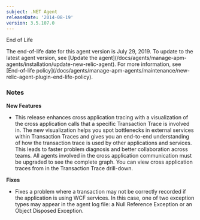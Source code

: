 ```yaml
---
subject: .NET Agent
releaseDate: '2014-08-19'
version: 3.5.107.0
---
```


End of Life

<Callout variant="important">
  The end-of-life date for this agent version is July 29, 2019. To update to the latest agent version, see [Update the agent](/docs/agents/manage-apm-agents/installation/update-new-relic-agent). For more information, see [End-of-life policy](/docs/agents/manage-apm-agents/maintenance/new-relic-agent-plugin-end-life-policy).
</Callout>

### Notes

**New Features**

* This release enhances cross application tracing with a visualization of the cross application calls that a specific Transaction Trace is involved in. The new visualization helps you spot bottlenecks in external services within Transaction Traces and gives you an end-to-end understanding of how the transaction trace is used by other applications and services. This leads to faster problem diagnosis and better collaboration across teams. All agents involved in the cross application communication must be upgraded to see the complete graph. You can view cross application traces from in the Transaction Trace drill-down.

**Fixes**

* Fixes a problem where a transaction may not be correctly recorded if the application is using WCF services. In this case, one of two exception types may appear in the agent log file: a Null Reference Exception or an Object Disposed Exception.

